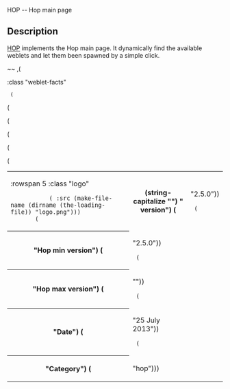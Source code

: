 <doc> HOP -- Hop main page

== Description ==

[[hop|HOP]] implements the Hop main page. It dynamically find the available
weblets and let them been spawned by a simple click.

~~
,(<TABLE> :class "weblet-facts"
  (<TR> (<TD> :rowspan 5 :class "logo"
            (<IMG> :src (make-file-name (dirname (the-loading-file)) "logo.png")))
        (<TH> (string-capitalize "") " version") (<TD> "2.5.0"))
  (<TR> (<TH> "Hop min version") (<TD> "2.5.0"))
  (<TR> (<TH> "Hop max version") (<TD> ""))
  (<TR> (<TH> "Date") (<TD> "25 July 2013"))
  (<TR> (<TH> "Category") (<TD> "hop")))

</doc>

